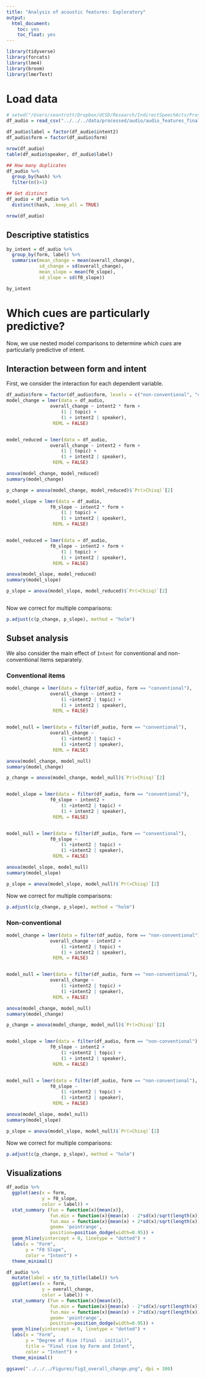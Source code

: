 ```yaml
---
title: "Analysis of acoustic features: Exploratory"
output:
  html_document:
    toc: yes
    toc_float: yes
---
```



```r
library(tidyverse)
library(forcats)
library(lme4)
library(broom)
library(lmerTest)

```

# Load data

```r
# setwd("/Users/seantrott/Dropbox/UCSD/Research/IndirectSpeechActs/Prosody/pros_scaled/src/analysis/audio")
df_audio = read_csv("../../../data/processed/audio/audio_features_final_segment.csv")

df_audio$label = factor(df_audio$intent2)
df_audio$form = factor(df_audio$form)

nrow(df_audio)
table(df_audio$speaker, df_audio$label)

## How many duplicates
df_audio %>% 
  group_by(hash) %>% 
  filter(n()>1)

## Get distinct
df_audio = df_audio %>%
  distinct(hash, .keep_all = TRUE)

nrow(df_audio)

```


## Descriptive statistics

```r
by_intent = df_audio %>%
  group_by(form, label) %>%
  summarise(mean_change = mean(overall_change),
            sd_change = sd(overall_change),
            mean_slope = mean(f0_slope),
            sd_slope = sd(f0_slope))

by_intent
```


# Which cues are particularly predictive?

Now, we use nested model comparisons to determine *which cues* are particularly predictive of intent.

## Interaction between form and intent

First, we consider the interaction for each dependent variable.


```r

df_audio$form = factor(df_audio$form, levels = c("non-conventional", "conventional"))
model_change = lmer(data = df_audio,
                overall_change ~ intent2 * form +
                    (1 | topic) +
                    (1 + intent2 | speaker),
                 REML = FALSE)


model_reduced = lmer(data = df_audio,
                overall_change ~ intent2 + form +
                    (1 | topic) +
                    (1 + intent2 | speaker),
                 REML = FALSE)

anova(model_change, model_reduced)
summary(model_change)

p_change = anova(model_change, model_reduced)$`Pr(>Chisq)`[2]

model_slope = lmer(data = df_audio,
                f0_slope ~ intent2 * form +
                    (1 | topic) +
                    (1 + intent2 | speaker),
                 REML = FALSE)


model_reduced = lmer(data = df_audio,
                f0_slope ~ intent2 + form +
                    (1 | topic) +
                    (1 + intent2 | speaker),
                 REML = FALSE)

anova(model_slope, model_reduced)
summary(model_slope)

p_slope = anova(model_slope, model_reduced)$`Pr(>Chisq)`[2]



```

Now we correct for multiple comparisons:

```r
p.adjust(c(p_change, p_slope), method = "holm")
```


## Subset analysis

We also consider the main effect of `Intent` for conventional and non-conventional items separately.

### Conventional items

```r

model_change = lmer(data = filter(df_audio, form == "conventional"),
                overall_change ~ intent2 +
                    (1 +intent2 | topic) +
                    (1 + intent2 | speaker),
                 REML = FALSE)


model_null = lmer(data = filter(df_audio, form == "conventional"),
                overall_change ~ 
                    (1 +intent2 | topic) +
                    (1 +intent2 | speaker),
                 REML = FALSE)

anova(model_change, model_null)
summary(model_change)

p_change = anova(model_change, model_null)$`Pr(>Chisq)`[2]


model_slope = lmer(data = filter(df_audio, form == "conventional"),
                f0_slope ~ intent2 +
                    (1 +intent2 | topic) +
                    (1 + intent2 | speaker),
                 REML = FALSE)


model_null = lmer(data = filter(df_audio, form == "conventional"),
                f0_slope ~ 
                    (1 +intent2 | topic) +
                    (1 +intent2 | speaker),
                 REML = FALSE)

anova(model_slope, model_null)
summary(model_slope)

p_slope = anova(model_slope, model_null)$`Pr(>Chisq)`[2]

```

Now we correct for multiple comparisons:

```r
p.adjust(c(p_change, p_slope), method = "holm")
```



### Non-conventional

```r

model_change = lmer(data = filter(df_audio, form == "non-conventional"),
                overall_change ~ intent2 +
                    (1 +intent2 | topic) +
                    (1 + intent2 | speaker),
                 REML = FALSE)


model_null = lmer(data = filter(df_audio, form == "non-conventional"),
                overall_change ~ 
                    (1 +intent2 | topic) +
                    (1 +intent2 | speaker),
                 REML = FALSE)

anova(model_change, model_null)
summary(model_change)

p_change = anova(model_change, model_null)$`Pr(>Chisq)`[2]


model_slope = lmer(data = filter(df_audio, form == "non-conventional"),
                f0_slope ~ intent2 +
                    (1 +intent2 | topic) +
                    (1 + intent2 | speaker),
                 REML = FALSE)


model_null = lmer(data = filter(df_audio, form == "non-conventional"),
                f0_slope ~ 
                    (1 +intent2 | topic) +
                    (1 +intent2 | speaker),
                 REML = FALSE)

anova(model_slope, model_null)
summary(model_slope)

p_slope = anova(model_slope, model_null)$`Pr(>Chisq)`[2]

```

Now we correct for multiple comparisons:

```r
p.adjust(c(p_change, p_slope), method = "holm")
```



## Visualizations 


```r
df_audio %>%
  ggplot(aes(x = form,
             y = f0_slope,
             color = label)) +
  stat_summary (fun = function(x){mean(x)},
                fun.min = function(x){mean(x) - 2*sd(x)/sqrt(length(x))},
                fun.max = function(x){mean(x) + 2*sd(x)/sqrt(length(x))},
                geom= 'pointrange', 
                position=position_dodge(width=0.95)) +
  geom_hline(yintercept = 0, linetype = "dotted") +
  labs(x = "Form",
       y = "F0 Slope",
       color = "Intent") +
  theme_minimal()

df_audio %>%
  mutate(label = str_to_title(label)) %>%
  ggplot(aes(x = form,
             y = overall_change,
             color = label)) +
  stat_summary (fun = function(x){mean(x)},
                fun.min = function(x){mean(x) - 2*sd(x)/sqrt(length(x))},
                fun.max = function(x){mean(x) + 2*sd(x)/sqrt(length(x))},
                geom= 'pointrange', 
                position=position_dodge(width=0.95)) +
  geom_hline(yintercept = 0, linetype = "dotted") +
  labs(x = "Form",
       y = "Degree of Rise (final - initial)",
       title = "Final rise by Form and Intent",
       color = "Intent") +
  theme_minimal()

ggsave("../../../Figures/fig3_overall_change.png", dpi = 300)

```


